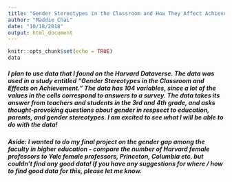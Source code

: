 ```yaml
---
title: "Gender Stereotypes in the Classroom and How They Affect Achievement"
author: "Maddie Chai"
date: "10/18/2018"
output: html_document
---
```


```r
knitr::opts_chunk$set(echo = TRUE)
data 
```

<h5> I plan to use data that I found on the Harvard Dataverse. The data was used in a study entitled
"Gender Stereotypes in the Classroom and Effects on Achievement." The data has 104 variables, since a lot of the
values in the cells correspond to answers to a survey. The data takes its answer from teachers and students
in the 3rd and 4th grade, and asks thought-provoking questions about gender in respsect to education, parents, 
and gender stereotypes. I am excited to see what I will be able to do with the data! </h5>

<h5> Aside: I wanted to do my final project on the gender gap among the faculty in higher education - compare
the number of Harvard female professors to Yale female professors, Princeton, Columbia etc. but couldn't
find any good data! If you have any suggestions for where / how to find good data for this, please let me
know. 
